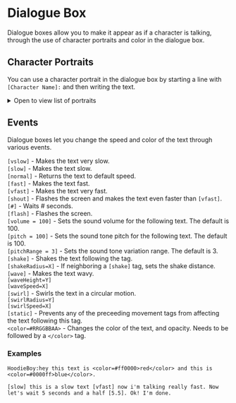 # Dialogue Box

Dialogue boxes allow you to make it appear as if a character is talking, through the use of character portraits and color in the dialogue box.

## Character Portraits
You can use a character portrait in the dialogue box by starting a line with `[Character Name]:` and then writing the text.

<details><summary>Open to view list of portraits</summary>

| Character Portrait | Character Name |
| ------------------ | -------------- |
| ![](/img/vfx/portraits/Barista.png) | Barista |
| ![](/img/vfx/portraits/Barista_Happy.png) | Barista_Happy |
| ![](/img/vfx/portraits/Bodybuilder50.png) | Bodybuilder |
| ![](/img/vfx/portraits/Boy.png) | Boy |
| ![](/img/vfx/portraits/Boy_Cry.png) | Boy_Cry |
| ![](/img/vfx/portraits/Boy_Surprised.png) | Boy_Surprised |
| ![](/img/vfx/portraits/Edega.png) | Edega |
| ![](/img/vfx/portraits/Farmer.png) | Farmer |
| ![](/img/vfx/portraits/Girl.png) | Girl |
| ![](/img/vfx/portraits/Girl_Cry.png) | Girl_Cry |
| ![](/img/vfx/portraits/Girl_Surprised.png) | Girl_Surprised |
| ![](/img/vfx/portraits/HoodieBoy.png) | HoodieBoy |
| ![](/img/vfx/portraits/Ian.png) | Ian |
| ![](/img/vfx/portraits/Lucia.png) | Lucia |
| ![](/img/vfx/portraits/Miner.png) | Miner |
| ![](/img/vfx/portraits/Paige.png) | Paige |
| ![](/img/vfx/portraits/Paige_RedNose.png) | Paige_RedNose |
| ![](/img/vfx/portraits/Politician.png) | Politician |
| ![](/img/vfx/portraits/Rodney.png) | Rodney |
| ![](/img/vfx/portraits/Rodney_Clip.png) | Rodney_Clip |
| ![](/img/vfx/portraits/Samurai.png) | Samurai |
| ![](/img/vfx/portraits/SamuraiBoss.png) | SamuraiBoss |
| ![](/img/vfx/portraits/SmokinBarista.png) | SmokinBarista |

</details>

## Events
Dialogue boxes let you change the speed and color of the text through various events.

`[vslow]` - Makes the text very slow.  
`[slow]`  - Makes the text slow.  
`[normal]` - Returns the text to default speed.  
`[fast]` - Makes the text fast.  
`[vfast]` - Makes the text very fast.  
`[shout]` - Flashes the screen and makes the text even faster than `[vfast]`.  
`[#]`  - Waits # seconds.  
`[flash]` - Flashes the screen.  
`[volume = 100]` - Sets the sound volume for the following text. The default is 100.  
`[pitch = 100]` - Sets the sound tone pitch for the following text. The default is 100.  
`[pitchRange = 3]` - Sets the sound tone variation range. The default is 3.  
`[shake]` - Shakes the text following the tag.  
`[shakeRadius=X]` - If neighboring a `[shake]` tag, sets the shake distance.  
`[wave]` - Makes the text wavy.  
`[waveHeight=Y]`  
`[waveSpeed=X]`  
`[swirl]` - Swirls the text in a circular motion.  
`[swirlRadius=Y]`  
`[swirlSpeed=X]`  
`[static]` - Prevents any of the preceeding movement tags from affecting the text following this tag.  
`<color=#RRGGBBAA>` - Changes the color of the text, and opacity. Needs to be followed by a `</color>` tag.

### Examples
`HoodieBoy:hey this text is <color=#ff0000>red</color> and this is <color=#0000ff>blue</color>.`

`[slow] this is a slow text [vfast] now i'm talking really fast. Now let's wait 5 seconds and a half [5.5]. Ok! I'm done.`
